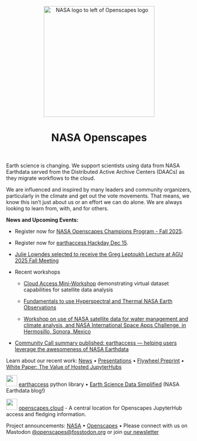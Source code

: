 <center><a><img src="images/nasa-openscapes.png" alt="NASA logo to left of Openscapes logo" width="300px"/></a></center>

<center>

<h1>NASA Openscapes</h1>

</center>

<br>

Earth science is changing. We support scientists using data from NASA Earthdata served from the Distributed Active Archive Centers (DAACs) as they migrate workflows to the cloud.

We are influenced and inspired by many leaders and community organizers, particularly in the climate and get out the vote movements. That means, we know this isn't just about us or an effort we can do alone. We are always looking to learn from, with, and for others.

**News and Upcoming Events:**

-   Register now for [NASA Openscapes Champions Program - Fall 2025](news/2025-11-13-nasa-champions).

-   Register now for [earthaccess Hackday Dec 15](news/2025-12-15-earthaccess-hackday).

-   [Julie Lowndes selected to receive the Greg Leptoukh Lecture at AGU 2025 Fall Meeting](news/2025-09-30-leptoukh-lecture/index.qmd)

-   Recent workshops

    -   [Cloud Access Mini-Workshop](news/2025-09-09-tempo-workshop/) demonstrating virtual dataset capabilities for satellite data analysis

    -   [Fundamentals to use Hyperspectral and Thermal NASA Earth Observations](news/2025-07-21-hyperspectral-thermal-workshop/)

    -   [Workshop on use of NASA satellite data for water management and climate analysis, and NASA International Space Apps Challenge, in Hermosillo, Sonora, Mexico](news/2025-10-02-mexico-workshop/)

-   [Community Call summary published: earthaccess — helping users leverage the awesomeness of NASA Earthdata](https://nasa-openscapes.github.io/news/2025-08-01-earthaccess-awesomeness-nasa-earthdata/)

Learn about our recent work: [News](news.qmd) • [Presentations](/about.qmd#slides) • [Flywheel Preprint](https://nasa-openscapes.github.io/about.html#flywheel-preprint) • [White Paper: The Value of Hosted JupyterHubs](https://nasa-openscapes.github.io/about.html#white-paper-value-of-hosted-jupyterhubs)

![](images/earthaccesslogo.png){fig-alt="hexagonal earthaccess logo, an illustrated earth as pixels with blue text arcing across" fig-align="left" width="30"} [earthaccess](https://earthaccess.readthedocs.io/en/latest/) python library • [Earth Science Data Simplified](https://www.earthdata.nasa.gov/learn/blog/earthaccess) (NASA Earthdata blog!)

![](images/openscapes_hex.png){fig-alt="hexagonal Openscapes logo" fig-align="left" width="30"} [openscapes.cloud](https://openscapes.cloud) - A central location for Openscapes JupyterHub access and fledging information.

Project announcements: [NASA](https://earthdata.nasa.gov/learn/openscapes) • [Openscapes](https://www.openscapes.org/blog/2021/03/10/nasa-announcement/) • Please connect with us on Mastodon [\@openscapes\@fosstodon.org](https://fosstodon.org/@openscapes) or join [our newsletter](https://docs.google.com/forms/d/e/1FAIpQLSdgVXRp3V-w94GPWkR31RUfyBl37EphdQSlCOcnyeNlf8OLWw/viewform)